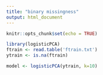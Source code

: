 ```yaml
---
title: "binary missingness"
output: html_document
---
```


```r
knitr::opts_chunk$set(echo = TRUE)
```

```r
library(logisticPCA)
ftrain <- read.table('ftrain.txt')
ytrain <- is.na(ftrain)
```

```r
model <- logisticPCA(ytrain, k=10)
```